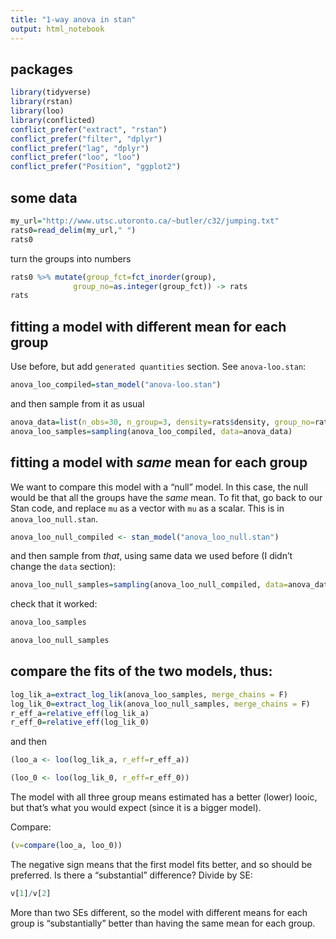 ```yaml
---
title: "1-way anova in stan"
output: html_notebook
---
```


## packages

```r
library(tidyverse)
library(rstan)
library(loo)
library(conflicted)
conflict_prefer("extract", "rstan")
conflict_prefer("filter", "dplyr") 
conflict_prefer("lag", "dplyr")
conflict_prefer("loo", "loo")
conflict_prefer("Position", "ggplot2") 
```

## some data

```r
my_url="http://www.utsc.utoronto.ca/~butler/c32/jumping.txt"
rats0=read_delim(my_url," ")
rats0
```

turn the groups into numbers

```r
rats0 %>% mutate(group_fct=fct_inorder(group),
              group_no=as.integer(group_fct)) -> rats
rats
```

## fitting a model with different mean for each group

Use before, but add `generated quantities` section. See `anova-loo.stan`:

```r
anova_loo_compiled=stan_model("anova-loo.stan")
```

and then sample from it as usual

```r
anova_data=list(n_obs=30, n_group=3, density=rats$density, group_no=rats$group_no)
anova_loo_samples=sampling(anova_loo_compiled, data=anova_data)
```

## fitting a model with *same* mean for each group

We want to compare this model with a "null" model. In this case, the null would be that all the groups have the *same* mean. To fit that, go back to our Stan code, and replace `mu` as a vector with `mu` as a scalar. This is in `anova_loo_null.stan`.

```r
anova_loo_null_compiled <- stan_model("anova_loo_null.stan")
```

and then sample from *that*, using same data we used before (I didn't change the `data` section):

```r
anova_loo_null_samples=sampling(anova_loo_null_compiled, data=anova_data)
```

check that it worked:

```r
anova_loo_samples
```

```r
anova_loo_null_samples
```


## compare the fits of the two models, thus:

```r
log_lik_a=extract_log_lik(anova_loo_samples, merge_chains = F)
log_lik_0=extract_log_lik(anova_loo_null_samples, merge_chains = F)
r_eff_a=relative_eff(log_lik_a)
r_eff_0=relative_eff(log_lik_0)

```

and then

```r
(loo_a <- loo(log_lik_a, r_eff=r_eff_a))
```

```r
(loo_0 <- loo(log_lik_0, r_eff=r_eff_0))
```

The model with all three group means estimated has a better (lower) looic, but that's what you would expect (since it is a bigger model). 

Compare:

```r
(v=compare(loo_a, loo_0))
```

The negative sign means that the first model fits better, and so should be preferred. Is there a "substantial" difference? Divide by SE:

```r
v[1]/v[2]
```

More than two SEs different, so the model with different means for each group is "substantially" better than having the same mean for each group.